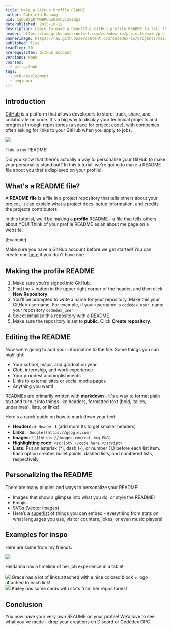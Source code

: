 ```yaml
---
title: Make a GitHub Profile README
author: Gabriela Banaag
uid: CgUQBagDrWWBRUuoh3mkyi3aedg1
datePublished: 2025-10-12
description: Learn to make a beautiful GitHub profile README to tell the world about yourself.
header: https://raw.githubusercontent.com/codedex-io/projects/main/projects/build-an-album-finder-with-spotify-api/header.gif
bannerImage: https://raw.githubusercontent.com/codedex-io/projects/main/projects/build-an-album-finder-with-spotify-api/header.gif
published: live
readTime: 30
prerequisites: GitHub account
versions: None
courses:
  - git-github
tags:
  - web-development
  - beginner
---
```


## Introduction

[GitHub](https://github.com) is a platform that allows developers to store, track, share, and collaborate on code. It's a big way to display your technical projects and progress through repositories (a space for project code), with companies often asking for links to your GitHub when you apply to jobs.

<img src="https://i.imgur.com/egLVWhL.png">

This is my README!

Did you know that there's actually a way to personalize your GitHub to make your personality stand out? In this tutorial, we're going to make a README file about you that's displayed on your profile!

## What's a README file?

A **README file** is a file in a project repository that tells others about your project. It can explain what a project does, setup information, and credits the projects contributors.

In this tutorial, we'll be making a **profile** README - a file that tells others about YOU! Think of your profile README as an about me page on a website. 

[Example]

Make sure you have a GitHub account before we get started! You can create one [here](https://github.com/signup) if you don't have one.

## Making the profile README

1. Make sure you're signed into GitHub.
2. Find the + button in the upper right corner of the header, and then click **New Repository**.
3. You'll be prompted to write a name for your repository. Make this your GitHub username. For example, if your username is `codedex_user`, name your repository `codedex_user`.
4. Select initialize this repository with a README.
5. Make sure the repository is set to **public**. Click **Create repository**.

## Editing the README

Now we're going to add your information to the file. Some things you can highlight:

- Your school, major, and graduation year
- Club, internship, and work experience
- Your proudest accomplishments
- Links to external sites or social media pages
- Anything you want!

READMEs are primarily written with **markdown** - it's a way to format plain text and turn it into things like headers, formatted text (bold, italics, underlines), lists, or links!

Here's a quick guide on how to mark down your text:

- **Headers:** `# Header 1` (add more #s to get smaller headers) 
- **Links:** `(Google)[https://google.com]`
- **Images:** `![](https://images.com/cat_img.PNG)`
- **Highlighting code:** ````<script> //code here </script>````
- **Lists:** Put an asterisk (*), dash (-), or number (1.) before each list item. Each option creates bullet points, dashed lists, and numbered lists, respectively.

## Personalizing the README

There are many plugins and ways to personalize your README!

- Images that show a glimpse into what you do, or style the README!
- Emojis
- SVGs (Vector images)
- Here’s a [superlist](https://github.com/abhisheknaiidu/awesome-github-profile-readme?tab=readme-ov-file#tools) of things you can embed - everything from stats on what languages you use, visitor counters, jokes, or even music players!

## Examples for inspo

Here are some from my friends:

<img src="https://i.imgur.com/5Dc7peG.png">

Heldanna has a timeline of her job experience in a table!
<br />

<img src="https://i.imgur.com/Fr2KEOp.png">
Grace has a lot of links attached with a nice colored block + logo attached to each link!
<br />

<img src="https://i.imgur.com/79iTNwN.png">
Kailey has some cards with stats from her repositories!
<br />

## Conclusion

You now have your very own README on your profile! We’d love to see what you’ve made - drop your creations on Discord or Codédex OPC.
